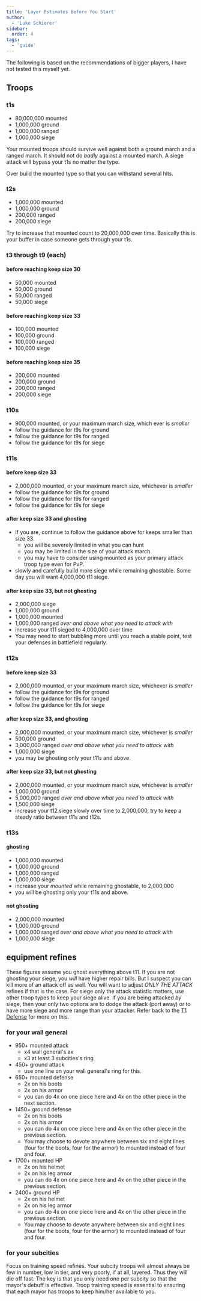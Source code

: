 ```yaml
---
title: 'Layer Estimates Before You Start'
author:
  - 'Luke Schierer'
sidebar:
  order: 4
tags:
  - 'guide'
---
```


The following is based on the recommendations of bigger players, I have not tested this myself yet.

## Troops

### t1s

- 80,000,000 mounted
- 1,000,000 ground
- 1,000,000 ranged
- 1,000,000 siege

Your mounted troops should survive well against both a ground march and a
ranged march. It should not do _badly_ against a mounted march. A siege
attack will bypass your t1s no matter the type.

Over build the mounted type so that you can withstand several hits.

### t2s

- 1,000,000 mounted
- 1,000,000 ground
- 200,000 ranged
- 200,000 siege

Try to increase that mounted count to 20,000,000 over time. Basically this is your buffer in case someone gets through your t1s.

### t3 through t9 (each)

#### before reaching keep size 30

- 50,000 mounted
- 50,000 ground
- 50,000 ranged
- 50,000 siege

#### before reaching keep size 33

- 100,000 mounted
- 100,000 ground
- 100,000 ranged
- 100,000 siege

#### before reaching keep size 35

- 200,000 mounted
- 200,000 ground
- 200,000 ranged
- 200,000 siege

### t10s

- 900,000 mounted, or your maximum march size, which ever is _smaller_
- follow the guidance for t9s for ground
- follow the guidance for t9s for ranged
- follow the guidance for t9s for siege

### t11s

#### before keep size 33

- 2,000,000 mounted, or your maximum march size, whichever is _smaller_
- follow the guidance for t9s for ground
- follow the guidance for t9s for ranged
- follow the guidance for t9s for siege

#### after keep size 33 and ghosting

- If you are, continue to follow the guidance above for keeps smaller than size 33.
  - you will be severely limited in what you can hunt
  - you may be limited in the size of your attack march
  - you may have to consider using mounted as your primary attack troop type even for PvP.
- slowly and carefully build more siege while remaining ghostable. Some day you will want 4,000,000 t11 siege.

#### after keep size 33, but not ghosting

- 2,000,000 siege
- 1,000,000 ground
- 1,000,000 mounted
- 1,000,000 ranged _over and above what you need to attack with_
- increase your t11 sieged to 4,000,000 over time
- You may need to start bubbling more until you reach a stable point, test your defenses in battlefield regularly.

### t12s

#### before keep size 33

- 2,000,000 mounted, or your maximum march size, whichever is _smaller_
- follow the guidance for t9s for ground
- follow the guidance for t9s for ranged
- follow the guidance for t9s for siege

#### after keep size 33, and ghosting

- 2,000,000 mounted, or your maximum march size, whichever is _smaller_
- 500,000 ground
- 3,000,000 ranged _over and above what you need to attack with_
- 1,000,000 siege
- you may be ghosting only your t11s and above.

#### after keep size 33, but not ghosting

- 2,000,000 mounted, or your maximum march size, whichever is _smaller_
- 1,000,000 ground
- 5,000,000 ranged _over and above what you need to attack with_
- 1,500,000 siege
- increase your t12 siege slowly over time to 2,000,000, try to keep a steady ratio between t11s and t12s.

### t13s

#### ghosting

- 1,000,000 mounted
- 1,000,000 ground
- 1,000,000 ranged
- 1,000,000 siege
- increase your _mounted_ while remaining ghostable, to 2,000,000
- you will be ghosting only your t11s and above.

#### not ghosting

- 2,000,000 mounted
- 1,000,000 ground
- 1,000,000 ranged _over and above what you need to attack with_
- 1,000,000 siege

## equipment refines

These figures assume you ghost everything above t11. If you are not ghosting
your siege, you _will_ have higher repair bills. But I suspect you can kill
more of an attack off as well. You will want to adjust _ONLY THE ATTACK_
refines if that is the case. For siege only the attack statistic matters, use
other troop types to keep your siege alive. If you are being attacked _by_
siege, then your only two options are to dodge the attack (port away) or to
have more siege and more range than your attacker. Refer back to the [T1 Defense][] for more on this.

[T1 Defense]: ../02_t1_defense/

### for your wall general

- 950+ mounted attack
  - x4 wall general's ax
  - x3 at least 3 subcities's ring
- 450+ ground attack
  - use one line on your wall general's ring for this.
- 650+ mounted defense
  - 2x on his boots
  - 2x on his armor
  - you can do 4x on one piece here and 4x on the other piece in the next section.
- 1450+ ground defense
  - 2x on his boots
  - 2x on his armor
  - you can do 4x on one piece here and 4x on the other piece in the previous section.
  - You may choose to devote anywhere between six and eight lines (four for the boots, four for the armor) to mounted instead of four and four.
- 1700+ mounted HP
  - 2x on his helmet
  - 2x on his leg armor
  - you can do 4x on one piece here and 4x on the other piece in the previous section.
- 2400+ ground HP
  - 2x on his helmet
  - 2x on his leg armor
  - you can do 4x on one piece here and 4x on the other piece in the previous section.
  - You may choose to devote anywhere between six and eight lines (four for the boots, four for the armor) to mounted instead of four and four.

### for your subcities

Focus on training speed refines. Your subcity troops will almost always be few
in number, low in tier, and very poorly, if at all, layered. Thus they will
die off fast. The key is that you only need one per subcity so that the
mayor's debuff is effective. Troop training speed is essential to ensuring
that each mayor has troops to keep him/her available to you.
